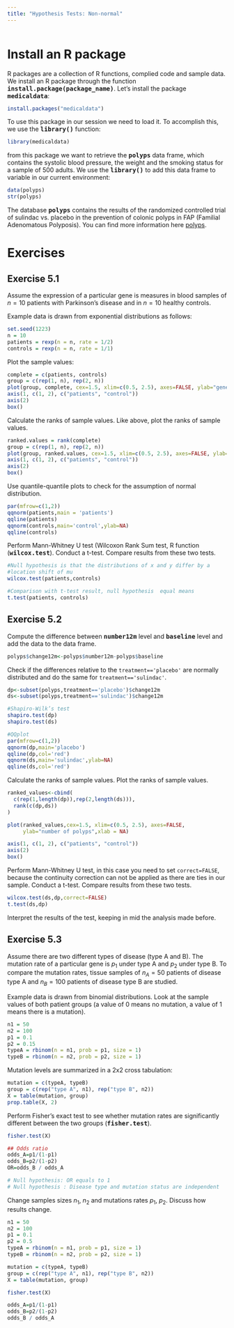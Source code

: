 ---
title: "Hypothesis Tests: Non-normal"
---

```{r, code=readLines('_setup.R')}
```

# Install an R package
R packages are a collection of R functions, complied code and sample data. We install an R package through 
the function **<tt>install.package(package_name)</tt>**. Let's install the package **<tt>medicaldata</tt>**:


```{r ,eval=FALSE}
install.packages("medicaldata")
```

To use this package in our session we need to load it. To accomplish this, we use the **<tt>library()</tt>** function:

```{r}
library(medicaldata)
```

from this package we want to retrieve the **<tt>polyps</tt>** data frame, which contains the systolic blood pressure, the weight and the smoking status for a sample of 500 adults. We use the **<tt>library()</tt>** to add this data frame to variable in our current environment:

```{r, collapse=TRUE}
data(polyps)
str(polyps)
```

The database **<tt>polyps</tt>** contains the results of the randomized controlled trial of sulindac vs. placebo in the prevention of colonic polyps in FAP (Familial Adenomatous Polyposis). You can find more information here [polyps](https://htmlpreview.github.io/?https://github.com/higgi13425/medicaldata/blob/master/man/description_docs/polyps_desc.html).



# Exercises

## Exercise 5.1 
Assume the expression of a particular gene is measures in blood samples of $n=10$ patients with Parkinson's disease and in $n=10$ healthy controls.

Example data is drawn from exponential distributions as follows:

```{r ex5.1, echo=TRUE}
set.seed(1223)
n = 10
patients = rexp(n = n, rate = 1/2)
controls = rexp(n = n, rate = 1/1)
```

Plot the sample values:
<div class='fold s o'>
```{r fig.align='center',out.width = '70%',eval=op_eval,echo=op_echo}
complete = c(patients, controls)
group = c(rep(1, n), rep(2, n))
plot(group, complete, cex=1.5, xlim=c(0.5, 2.5), axes=FALSE, ylab="gene expression")
axis(1, c(1, 2), c("patients", "control"))
axis(2)
box()
```
</div>

Calculate the ranks of sample values. Like above, plot the ranks of sample values.
<div class='fold s o'>
```{r,fig.align='center',out.width = '70%',eval=op_eval,echo=op_echo}
ranked.values = rank(complete)
group = c(rep(1, n), rep(2, n))
plot(group, ranked.values, cex=1.5, xlim=c(0.5, 2.5), axes=FALSE, ylab="gene expression")
axis(1, c(1, 2), c("patients", "control"))
axis(2)
box()
```
</div>

Use quantile-quantile plots to check for the assumption of normal distribution.

<div class='fold s o'>
```{r,fig.align='center',out.width = '70%',eval=op_eval,echo=op_echo}
par(mfrow=c(1,2))
qqnorm(patients,main = 'patients')
qqline(patients)
qqnorm(controls,main='control',ylab=NA)
qqline(controls)
```
</div>

Perform Mann-Whitney U test (Wilcoxon Rank Sum test, R function (**<tt>wilcox.test</tt>**). Conduct a t-test. Compare results from these two tests.

<div class='fold s o'>
```{r, collapse=TRUE,eval=op_eval,echo=op_echo}

#Null hypothesis is that the distributions of x and y differ by a
#location shift of mu
wilcox.test(patients,controls)

#Comparison with t-test result, null hypothesis  equal means
t.test(patients, controls)
```
</div>

<!-- we can not trust t-test--> 





## Exercise 5.2

Compute the difference between **<tt>number12m</tt>** level and **<tt>baseline</tt>** level and add the data to the data frame.

<div class='fold s o'>
```{r,eval=op_eval,echo=op_echo}
polyps$change12m<-polyps$number12m-polyps$baseline
```
</div>

Check if the differences relative to the `treatment=='placebo'` are normally distributed and do the same for `treatment=='sulindac'`.

<div class='fold s o'>
```{r ,fig.align='center',out.width = '70%',collapse=TRUE, eval=op_eval,echo=op_echo}
dp<-subset(polyps,treatment=='placebo')$change12m
ds<-subset(polyps,treatment=='sulindac')$change12m

#Shapiro-Wilk’s test
shapiro.test(dp)
shapiro.test(ds)

#QQplot
par(mfrow=c(1,2))
qqnorm(dp,main='placebo')
qqline(dp,col='red')
qqnorm(ds,main='sulindac',ylab=NA)
qqline(ds,col='red')
```
</div>

Calculate the ranks of sample values. Plot the ranks of sample values.

<div class='fold s o'>
```{r,fig.align='center',out.width = '70%',eval=op_eval,echo=op_echo}

ranked_values<-cbind(
  c(rep(1,length(dp)),rep(2,length(ds))),
  rank(c(dp,ds))
)

plot(ranked_values,cex=1.5, xlim=c(0.5, 2.5), axes=FALSE,
     ylab="number of polyps",xlab = NA)

axis(1, c(1, 2), c("patients", "control"))
axis(2)
box()
```
</div>

Perform Mann-Whitney U test, in this case you need to set `correct=FALSE`, because the  continuity correction can not  be applied as there are ties in our sample. Conduct a t-test. Compare results from these two tests.

<div class='fold s o'>
```{r,results='hold',warning=FALSE,eval=op_eval,echo=op_echo}
wilcox.test(ds,dp,correct=FALSE)
t.test(ds,dp)
```
</div>
Interpret the results of the test, keeping in mid the analysis made before.



## Exercise 5.3
Assume there are two different types of disease (type A and B). The mutation rate of a particular gene is $p_1$ under type A and $p_2$ under type B. To compare the mutation rates, tissue samples of $n_A=50$ patients of disease type A and $n_B=100$ patients of disease type B are studied.

Example data is drawn from binomial distributions. Look at the sample values of both patient groups (a value of 0 means no mutation, a value of 1 means there is a mutation).

```{r echo=TRUE}
n1 = 50
n2 = 100
p1 = 0.1
p2 = 0.15
typeA = rbinom(n = n1, prob = p1, size = 1)
typeB = rbinom(n = n2, prob = p2, size = 1)
```

Mutation levels are summarized in a 2x2 cross tabulation:

```{r, echo=TRUE}
mutation = c(typeA, typeB)
group = c(rep("type A", n1), rep("type B", n2))
X = table(mutation, group)
prop.table(X, 2)
```

Perform Fisher's exact test to see whether mutation rates are significantly different between the two groups (**<tt>fisher.test</tt>**).

<div class='fold s o'>
```{r results='hold',eval=op_eval,echo=op_echo}
fisher.test(X)

## Odds ratio
odds_A=p1/(1-p1)
odds_B=p2/(1-p2)
OR=odds_B / odds_A

# Null hypothesis: OR equals to 1
# Null hypothesis : Disease type and mutation status are independent
```
</div>

Change samples sizes $n_1$, $n_2$ and mutations rates $p_1$, $p_2$. Discuss how results change.

<div class='fold s o'>
```{r collapse=TRUE,eval=op_eval,echo=op_echo}
n1 = 50
n2 = 100
p1 = 0.1
p2 = 0.5
typeA = rbinom(n = n1, prob = p1, size = 1)
typeB = rbinom(n = n2, prob = p2, size = 1)

mutation = c(typeA, typeB)
group = c(rep("type A", n1), rep("type B", n2))
X = table(mutation, group)

fisher.test(X)

odds_A=p1/(1-p1)
odds_B=p2/(1-p2)
odds_B / odds_A

```
</div>





